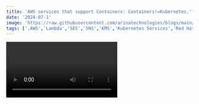 ```yaml
---
title: 'AWS services that support Containers: Containers!=Kubernetes.'
date: '2024-07-1'
image: 'https://raw.githubusercontent.com/arinatechnologies/blogs/main/images/containersaws.webp'
tags: [',AWS','Lambda','SES','SNS','KMS','Kubernetes Services','Red Hat Openshift','ROSA','Elastics Container Services','Machine learning Orchestration','Web applications','AWS Elastic Beanstalk','AWS App Runner','AWS Lambda','Amazon EC2','Amazon LightSail']
---
```

<Video id="J3t86c7vr7c" title="AWS services that support Containers: Containers!=Kubernetes."/>

# Comprehensive Guide to AWS Container Services and Orchestration Options

When it comes to choosing the right container service for your application, AWS offers a myriad of options, each tailored to specific needs and use cases. This guide aims to provide a comprehensive overview of when and how to use various AWS container services, based on our extensive research and industry experience.

Please refer [The Ultimate AWS ECS and EKS Tutorial](https://www.arinatechnologies.com/posts/ecs-eks) <br/>

## Understanding Containers and Their Use Cases

Containers have revolutionized the way applications are developed and deployed. They offer portability, consistency, and efficiency, making them ideal for various scenarios, from microservices architectures to machine learning orchestration.
![Alt text](https://raw.githubusercontent.com/arinatechnologies/blogs/main/images/aws-containers-decision-tree.webp)


### Service Orchestration

Service orchestration involves managing and coordinating multiple services or microservices to work together seamlessly. Containers play a crucial role in this by ensuring that each service runs in its isolated environment, thereby reducing conflicts and improving scalability.

#### Popular Options for Service Orchestration

1. *Kubernetes Service*
   - **Pros**: Fully managed, scalable, extensive community support.
   - **Cons**: Complex setup, significant operational overhead.

2. *Red Hat OpenShift on AWS (ROSA)*
   - **Overview**: A third-party service similar to Kubernetes, managed by OpenShift.
   - **Pros**: Robust management platform, popular among enterprise clients.
   - **Cons**: Similar complexity to Kubernetes.

3. *AWS Elastic Container Service (ECS)*
   - **Overview**: AWS's native container orchestration service.
   - **Pros**: Seamless integration with AWS services, flexible deployment options (EC2, Fargate).
   - **Cons**: Limited to AWS ecosystem.

### Machine Learning Orchestration

Deploying machine learning models in containers allows for a consistent and portable environment across different stages of the ML pipeline, from training to inference.

1. *AWS Batch*
   - **Overview**: A native service designed for batch computing jobs, including ML training and inference.
   - **Pros**: Simplifies job scheduling and execution, integrates well with other AWS ML services.
   - **Cons**: Best suited for batch jobs, may not be ideal for real-time inference.

### Web Applications

Containers can also streamline the deployment and management of web applications, providing a consistent environment across development, testing, and production.

1. *AWS Elastic Beanstalk*
   - **Overview**: A legacy service that simplifies application deployment and management.
   - **Pros**: Easy to use, good for traditional web applications.
   - **Cons**: Considered outdated, fewer modern features compared to newer services.

2. *AWS App Runner*
   - **Overview**: A newer service that simplifies running containerized web applications and APIs.
   - **Pros**: Supports container deployments, integrates with AWS ECR.
   - **Cons**: Limited to ECR for container images, still relatively new.

### Serverless Options

For applications that don't require a full-fledged orchestration setup, serverless options like AWS Lambda can be a good fit.

1. *AWS Lambda*
   - **Pros**: Scalable, supports multiple languages, cost-effective for short-running functions.
   - **Cons**: Limited to 15-minute execution time, may require step functions for longer processes.

2. **Amazon EC2 vs. Amazon LightSail**
   - **Amazon EC2**: Provides full control over virtual machines, suitable for custom setups.
   - **Amazon LightSail**: Simplifies VM deployment with pre-packaged software, ideal for quick deployments like WordPress.

## Decision Tree for Choosing AWS Container Services

To help you choose the right service, consider the following decision tree based on your specific needs:

1. **Service Orchestration Needed?**
   - **Yes**: Consider Kubernetes, ROSA, or ECS.
   - **No**: Move to the next question.

2. **Serverless Invocation?**
   - **Yes**: If processing time < 15 minutes, use AWS Lambda. If > 15 minutes, consider App Runner.
   - **No**: Proceed to provisioned infrastructure options.

3. **Provisioned Infrastructure?**
   - **Yes**: Choose between Amazon EC2 for full control or Amazon LightSail for simplified setup.

4. **Machine Learning Orchestration?**
   - **Yes**: Use AWS Batch for batch jobs.
   - **No**: Skip to web application options.

5. **Web Application Deployment?**
   - **Yes**: Use Elastic Beanstalk for legacy applications or App Runner for modern containerized applications.

## Conclusion

AWS offers a robust set of services for container orchestration, machine learning, web applications, and serverless computing. Understanding the strengths and limitations of each service can help you make informed decisions and optimize your application architecture.

# Other Blogs
[One Bucket, One Key: Simplify Your Cloud Storage!](https://www.arinatechnologies.com/posts/one-key-one-bucket) <br/>
[Desirable Techniques: Understanding Modern Messaging with ActiveMQ and ActiveMQ Artemis](https://www.arinatechnologies.com/posts/Activemq)<br/>
[A Detailed Overview Of AWS SES and Monitoring](https://www.arinatechnologies.com/posts/AWS%20SES)
